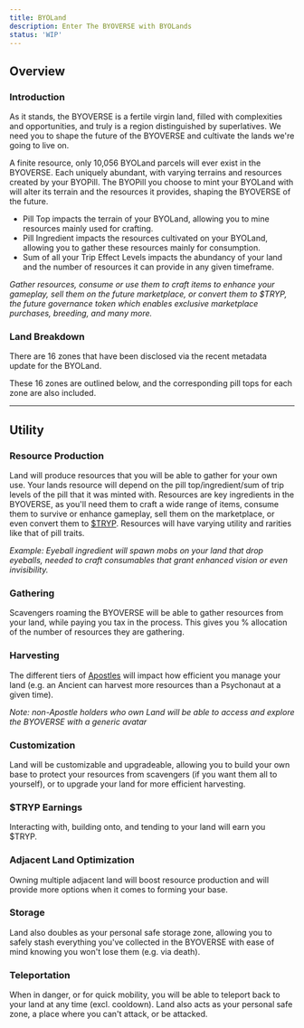 ```yaml
---
title: BYOLand
description: Enter The BYOVERSE with BYOLands
status: 'WIP'
---
```



<Player src="byoverse.mp4" noSpacing="true" />

## Overview

### Introduction

As it stands, the BYOVERSE is a fertile virgin land, filled with complexities and opportunities, and truly is a region distinguished by superlatives. We need you to shape the future of the BYOVERSE and cultivate the lands we're going to live on.

A finite resource, only 10,056 BYOLand parcels will ever exist in the BYOVERSE. Each uniquely abundant, with varying terrains and resources created by your BYOPill. The BYOPill you choose to mint your BYOLand with will alter its terrain and the resources it provides, shaping the BYOVERSE of the future.

- Pill Top impacts the terrain of your BYOLand, allowing you to mine resources mainly used for crafting.
- Pill Ingredient impacts the resources cultivated on your BYOLand, allowing you to gather these resources mainly for consumption.
- Sum of all your Trip Effect Levels impacts the abundancy of your land and the number of resources it can provide in any given timeframe.

*Gather resources, consume or use them to craft items to enhance your gameplay, sell them on the future marketplace, or convert them to $TRYP, the future governance token which enables exclusive marketplace purchases, breeding, and many more.*

### Land Breakdown
There are 16 zones that have been disclosed via the recent metadata update for the BYOLand.

These 16 zones are outlined below, and the corresponding pill tops for each zone are also included.

<Infographic src="/docs/byoland-zone-breakdown.jpg" description="BYOLand Zone Breakdown by Pill Top" credit="@f0xboss"/>

---

## Utility

### Resource Production
Land will produce resources that you will be able to gather for your own use. Your lands resource will depend on the pill top/ingredient/sum of trip levels of the pill that it was minted with. Resources are key ingredients in the BYOVERSE, as you'll need them to craft a wide range of items, consume them to survive or enhance gameplay, sell them on the marketplace, or even convert them to [$TRYP](/docs/tryp/). Resources will have varying utility and rarities like that of pill traits.

*Example: Eyeball ingredient will spawn mobs on your land that drop eyeballs, needed to craft consumables that grant enhanced vision or even invisibility.*

### Gathering
Scavengers roaming the BYOVERSE will be able to gather resources from your land, while paying you tax in the process. This gives you % allocation of the number of resources they are gathering.

### Harvesting
The different tiers of [Apostles](/docs/apostles/) will impact how efficient you manage your land (e.g. an Ancient can harvest more resources than a Psychonaut at a given time). 

*Note: non-Apostle holders who own Land will be able to access and explore the BYOVERSE with a generic avatar*

### Customization
Land will be customizable and upgradeable, allowing you to build your own base to protect your resources from scavengers (if you want them all to yourself), or to upgrade your land for more efficient harvesting.

### $TRYP Earnings
Interacting with, building onto, and tending to your land will earn you $TRYP.

### Adjacent Land Optimization
Owning multiple adjacent land will boost resource production and will provide more options when it comes to forming your base.

### Storage
Land also doubles as your personal safe storage zone, allowing you to safely stash everything you've collected in the BYOVERSE with ease of mind knowing you won't lose them (e.g. via death).

### Teleportation
When in danger, or for quick mobility, you will be able to teleport back to your land at any time (excl. cooldown). Land also acts as your personal safe zone, a place where you can't attack, or be attacked.